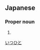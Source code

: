 ==Japanese==
{{ja-kanjitab|逸|人}}

===Proper noun===
{{ja-pos|proper|いつひと}}

# {{given name|male|lang=ja}}

[[Category:Japanese male given names|いつひと]]